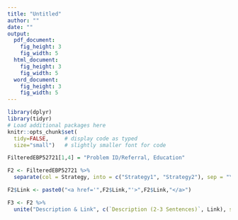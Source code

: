 ```yaml
---
title: "Untitled"
author: ""
date: ""
output: 
  pdf_document:
    fig_height: 3
    fig_width: 5
  html_document:
    fig_height: 3
    fig_width: 5
  word_document:
    fig_height: 3
    fig_width: 5
---
```


```r
library(dplyr)
library(tidyr)
# Load additional packages here 
knitr::opts_chunk$set(
  tidy=FALSE,     # display code as typed
  size="small")   # slightly smaller font for code
```



```r
FilteredEBP52721[1,4] = "Problem ID/Referral, Education"
```


```r
F2 <- FilteredEBP52721 %>%
  separate(col = Strategy, into = c("Strategy1", "Strategy2"), sep = "\\,")
```

```r
F2$Link <- paste0("<a href='",F2$Link,"'>",F2$Link,"</a>")
```

```r
F3 <- F2 %>%
  unite("Description & Link", c(`Description (2-3 Sentences)`, Link), sep = "\n", na.rm = TRUE)
```






